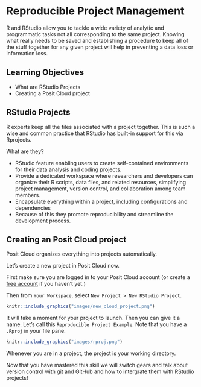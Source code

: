 # Reproducible Project Management

R and RStudio allow you to tackle a wide variety of analytic and programmatic tasks not all corresponding to the same project. Knowing what really needs to be saved and establishing a procedure to keep all of the stuff together for any given project will help in preventing a data loss or information loss.

## Learning Objectives

- What are RStudio Projects
- Creating a Posit Cloud project

## RStudio Projects

R experts keep all the files associated with a project together. This is such a wise and common practice that RStudio has built-in support for this via Rprojects.

What are they?

-   RStudio feature enabling users to create self-contained environments for their data analysis and coding projects.
-   Provide a dedicated workspace where researchers and developers can organize their R scripts, data files, and related resources, simplifying project management, version control, and collaboration among team members.
-   Encapsulate everything within a project, including configurations and dependencies
-   Because of this they promote reproducibility and streamline the development process.

## Creating an Posit Cloud project

Posit Cloud organizes everything into projects automatically.

Let's create a new project in Posit Cloud now.

First make sure you are logged in to your Posit Cloud account (or create a [free account](https://posit.cloud/plans/free) if you haven't yet.)

Then from `Your Workspace`, select `New Project > New RStudio Project`.

```r
knitr::include_graphics("images/new_cloud_project.png")
```

It will take a moment for your project to launch. Then you can give it a name. Let's call this `Reproducible Project Example`. Note that you have a `.Rproj` in your file pane.

```r
knitr::include_graphics("images/rproj.png")
```

Whenever you are in a project, the project is your working directory.

Now that you have mastered this skill we will switch gears and talk about version control with git and GitHub and how to intergrate them with RStudio projects!
